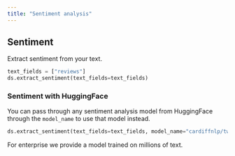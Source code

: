 ```yaml
---
title: "Sentiment analysis"
---
```


## Sentiment

Extract sentiment from your text.

```python Python
text_fields = ["reviews"]
ds.extract_sentiment(text_fields=text_fields)
```

### Sentiment with HuggingFace

You can pass through any sentiment analysis model from HuggingFace through the `model_name` to use that model instead.

```python Python
ds.extract_sentiment(text_fields=text_fields, model_name="cardiffnlp/twitter-roberta-base-sentiment-latest")
```

For enterprise we provide a model trained on millions of text.